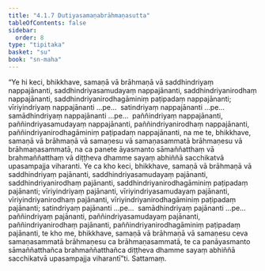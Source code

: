 ```yaml
---
title: "4.1.7 Dutiyasamaṇabrāhmaṇasutta"
tableOfContents: false
sidebar:
  order: 8
type: "tipitaka"
basket: "su"
book: "sn-maha"
---
```



<DynamicBreadcrumb />

<Division number="477" book="sn-maha" bookNo="14" page="171">

<Paragraph number="1013" book="sn-maha">
“Ye hi keci, bhikkhave, samaṇā vā brāhmaṇā vā saddhindriyaṃ nappajānanti, saddhindriyasamudayaṃ nappajānanti, saddhindriyanirodhaṃ nappajānanti, saddhindriyanirodhagāminiṃ paṭipadaṃ nappajānanti; vīriyindriyaṃ nappajānanti …pe…  satindriyaṃ nappajānanti …pe…  samādhindriyaṃ nappajānanti …pe…  paññindriyaṃ nappajānanti, paññindriyasamudayaṃ nappajānanti, paññindriyanirodhaṃ nappajānanti, paññindriyanirodhagāminiṃ paṭipadaṃ nappajānanti, na me te, bhikkhave, samaṇā vā brāhmaṇā vā samaṇesu vā samaṇasammatā brāhmaṇesu vā brāhmaṇasammatā, na ca panete āyasmanto sāmaññatthaṃ vā brahmaññatthaṃ vā diṭṭheva dhamme sayaṃ abhiññā sacchikatvā upasampajja viharanti.
</Paragraph>

<Paragraph number="1014" book="sn-maha">
Ye ca kho keci, bhikkhave, samaṇā vā brāhmaṇā vā saddhindriyaṃ pajānanti, saddhindriyasamudayaṃ pajānanti, saddhindriyanirodhaṃ pajānanti, saddhindriyanirodhagāminiṃ paṭipadaṃ pajānanti; vīriyindriyaṃ pajānanti, vīriyindriyasamudayaṃ pajānanti, vīriyindriyanirodhaṃ pajānanti, vīriyindriyanirodhagāminiṃ paṭipadaṃ pajānanti; satindriyaṃ pajānanti …pe…  samādhindriyaṃ pajānanti …pe…  paññindriyaṃ pajānanti, paññindriyasamudayaṃ pajānanti, paññindriyanirodhaṃ pajānanti, paññindriyanirodhagāminiṃ paṭipadaṃ pajānanti, te kho me, bhikkhave, samaṇā vā brāhmaṇā vā samaṇesu ceva samaṇasammatā brāhmaṇesu ca brāhmaṇasammatā, te ca panāyasmanto sāmaññatthañca brahmaññatthañca diṭṭheva dhamme sayaṃ abhiññā sacchikatvā upasampajja viharantī”ti.

</Paragraph>
</Division>

<Paragraph number="1015" type="center" book="sn-maha">
Sattamaṃ.
</Paragraph>